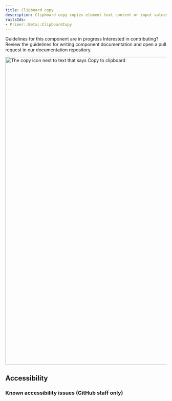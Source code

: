 ```yaml
---
title: Clipboard copy
description: Clipboard copy copies element text content or input values to the clipboard.
railsIds:
- Primer::Beta::ClipboardCopy
---
```



<Note variant="warning">
  <Text sx={{display: 'block', fontWeight: 'bold', mb: 2}}>Guidelines for this component are in progress</Text>
  <Text>Interested in contributing? Review the guidelines for <Link as={GatsbyLink} to="/guides/contribute/documentation#documenting-components">writing component documentation</Link> and open a pull request in our <Link as={GatsbyLink} to="https://github.com/primer/design">documentation repository.</Link></Text>
</Note>

<br />

<img
  src="https://github.com/primer/design/assets/586552/cb2d8742-09ad-423e-91df-63915e5d4a80"
  role="presentation"
  width="960"
  alt="The copy icon next to text that says Copy to clipboard"
/>

## Accessibility

### Known accessibility issues (GitHub staff only)

 <AccessibilityLink label="ClipboardCopy"/>
